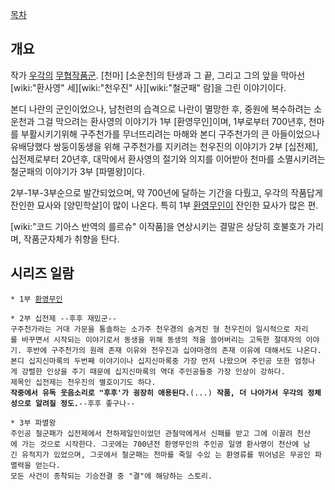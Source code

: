 [[목차]]
== 개요 ==
작가 [[우각]]의 [[무협]]작품군. [천마] [소운천]의 탄생과 그 끝, 그리고 그의 앞을 막아선 [wiki:"환사영" 세][wiki:"천우진" 사][wiki:"철군패" 람]을 그린 이야기이다.

본디 나란의 군인이었으나, 남천련의 습격으로 나란이 멸망한 후, 중원에 복수하려는 소운천과 그걸 막으려는 환사영의 이야기가 1부 [환영무인]이며, 1부로부터 700년후, 천마를 부활시키기위해 구주천가를 무너뜨리려는 마해와 본디 구주천가의 큰 아들이었으나 유배당했다 쌍둥이동생을 위해 구주천가를 지키려는 천우진의 이야기가 2부 [십전제], 십전제로부터 20년후, 대막에서 환사영의 절기와 의지를 이어받아 천마를 소멸시키려는 철군패의 이야기가 3부 [파멸왕]이다. 

2부-1부-3부순으로 발간되었으며, 약 700년에 달하는 기간을 다뤘고, 우각의 작품답게 잔인한 묘사와 [양민학살]이 많이 나온다. 특히 1부 [[환영무인]]이 잔인한 묘사가 많은 편.

[wiki:"코드 기아스 반역의 를르슈" 이작품]을 연상시키는 결말은 상당히 호불호가 가리며, 작품군자체가 취향을 탄다. 

== 시리즈 일람 ==
 * 1부 [[환영무인]]

 * 2부 십전제 --후후 재밌군--
 구주천가라는 거대 가문을 통솔하는 소가주 천우경의 숨겨진 형 천우진이 일시적으로 자리를 바꾸면서 시작되는 이야기로서 동생을 위해 동생의 적을 쓸어버리는 고독한 절대자의 이야기. 후반에 구주천가의 원래 존재 이유와 천우진과 십야마경의 존재 이유에 대해서도 나온다.
 본디 십지신마록의 두번째 이야기이나 십지신마록중 가장 먼저 나왔으며 주인공 또한 엄청나게 강렬한 인상을 주기 때문에 십지신마록의 역대 주인공들중 가장 인상이 강하다.
 제목인 십전제는 천우진의 별호이기도 하다.
 '''작중에서 유독 웃음소리로 "후후'가 굉장히 애용된다.'''(...) '''작품, 더 나아가서 우각의 정체성으로 알려질 정도.'''--후후 좋구나--  

 * 3부 파멸왕
 주인공 철군패가 십전제에서 천하제일인이었던 관철악에게서 신패를 받고 그에 이끌려 천산에 가는 것으로 시작한다. 그곳에는 700년전 환영무인의 주인공 일영 환사영이 천산에 남긴 유적지가 있었으며, 그곳에서 철군패는 천마를 죽일 수있 는 환영류를 뛰어넘은 무공인 파멸력을 얻는다.
 모든 사건이 종착되는 기승전결 중 "결"에 해당하는 스토리.
